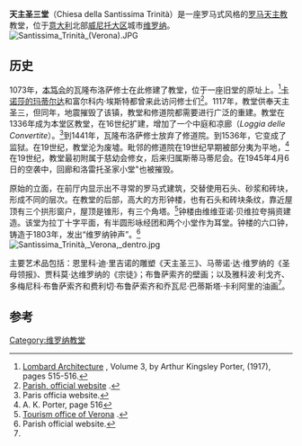 '''天主圣三堂'''（Chiesa della Santissima Trinità）是一座罗马式风格的[[罗马天主教|罗马天主教]]教堂，位于[[意大利|意大利]]北部[[威尼托大区|威尼托大区]]城市[[维罗纳|维罗纳]]。
[[Image:Santissima_Trinità_(Verona).JPG|thumb]]

==历史==
1073年，[[本笃会|本笃会]]的瓦隆布洛萨修士在此修建了教堂，位于一座旧堂的原址上。<ref>[https://books.google.com/books?id=yRPqAAAAMAAJ Lombard Architecture] {{Wayback|url=https://books.google.com/books?id=yRPqAAAAMAAJ |date=20160513003820 }}, Volume 3, by Arthur Kingsley Porter, (1917), pages 515-516.</ref>[[卡诺莎的玛蒂尔达|卡诺莎的玛蒂尔达]]和富尔科内·埃斯特都曾来此访问修士们<ref>[http://www.pmap.it/parrocchiemap/consultazione/parrocchie/print_all.jsp?icsc=7630327 Parish, official website] {{Wayback|url=http://www.pmap.it/parrocchiemap/consultazione/parrocchie/print_all.jsp?icsc=7630327 |date=20160305130721 }}.</ref>。1117年，教堂供奉天主圣三，但同年，地震摧毁了该镇，教堂和修道院都需要进行广泛的重建。教堂在1336年成为本堂区教堂，在16世纪扩建，增加了一个中庭和凉廊（''Loggia delle Convertite''）。<ref>Paris officia website.</ref>到1441年，瓦隆布洛萨修士放弃了修道院。到1536年，它变成了监狱。在19世纪，教堂沦为废墟。毗邻的修道院在19世纪早期被部分夷为平地，<ref>A. K. Porter, page 516</ref>在19世纪，教堂最初附属于慈幼会修女，后来归属斯蒂马蒂尼会。在1945年4月6日的空袭中，回廊和洛雷托圣家小堂"也被摧毁。

原始的立面，在前厅内显示出不寻常的罗马式建筑，交替使用石头、砂浆和砖块，形成不同的层次。在教堂的后部，高大的方形钟楼，也有石头和砖块条纹，靠近屋顶有三个拱形窗户，屋顶是锥形，有三个角塔。<ref>[https://admin.comune.verona.it/nqcontent.cfm?a_id=39039&tt=turismo Tourism office of Verona] {{Wayback|url=https://admin.comune.verona.it/nqcontent.cfm?a_id=39039&tt=turismo |date=20150714175032 }}.</ref>钟楼由维维亚诺·贝维拉夸捐资建造。该堂为拉丁十字平面，有半圆形咏经团和两个小堂作为耳堂。钟楼的六口钟，铸造于1803年，发出“维罗纳钟声”。<ref name="#1">Parish official website.</ref> 
[[Image:Santissima_Trinità,_Verona,_dentro.jpg|thumb]]

主要艺术品包括：恩里科·迪·里吉诺的雕塑《天主圣三》、马蒂诺·达·维罗纳的《圣母领报》、贾科莫·达维罗纳的《宗徒》；布鲁萨索齐的壁画；以及雅科波·利戈齐、多梅尼科·布鲁萨索齐和费利切·布鲁萨索齐和乔瓦尼·巴蒂斯塔·卡利阿里的油画<ref name="#1"/>。

==参考==
{{Reflist}}
{{coord|45.4335|10.9931|type:landmark_region:IT|display=title}}
[[Category:维罗纳教堂|Category:维罗纳教堂]]